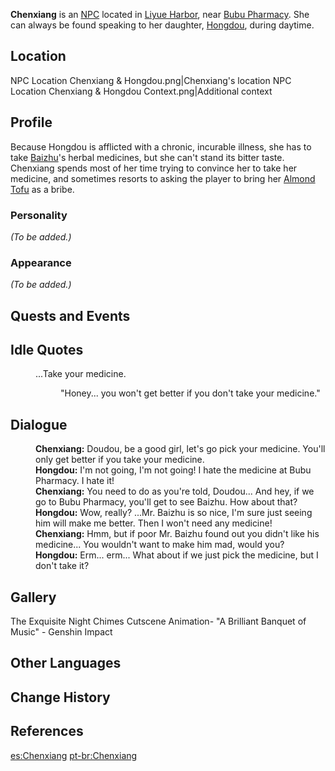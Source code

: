{{Meta
<!-- REMOVE THIS TEMPLATE AFTER ADDING MISSING INFO -->
|missing_NPC_profile  = yes
}}
{{Character Infobox
|image            = NPC Chenxiang.png
|region           = Liyue
|type             = NPC
}}
'''Chenxiang''' {{Lang|zh=沉香|zh_rm=Chénxiāng}} is an [[NPC]] located in [[Liyue Harbor]], near [[Bubu Pharmacy]]. She can always be found speaking to her daughter, [[Hongdou]], during daytime.

==Location==
<gallery>
NPC Location Chenxiang & Hongdou.png|Chenxiang's location
NPC Location Chenxiang & Hongdou Context.png|Additional context
</gallery>

==Profile==
<!--detailed story/lore information goes here-->
Because Hongdou is afflicted with a chronic, incurable illness, she has to take [[Baizhu]]'s herbal medicines, but she can't stand its bitter taste. Chenxiang spends most of her time trying to convince her to take her medicine, and sometimes resorts to asking the player to bring her [[Almond Tofu]] as a bribe.

===Personality===
''(To be added.)''

===Appearance===
''(To be added.)''

==Quests and Events==
{{Quests and Events}}

==Idle Quotes==
{{Dialogue start}}
: {{DIcon|Idle}} ...Take your medicine.
:: {{A|VO Chenxiang 01.ogg}} "Honey... you won't get better if you don't take your medicine."
{{Dialogue end}}

==Dialogue==
{{Dialogue start}}
:'''Chenxiang:''' Doudou, be a good girl, let's go pick your medicine. You'll only get better if you take your medicine.
:'''Hongdou:''' I'm not going, I'm not going! I hate the medicine at Bubu Pharmacy. I hate it!
:'''Chenxiang:''' You need to do as you're told, Doudou... And hey, if we go to Bubu Pharmacy, you'll get to see Baizhu. How about that?
:'''Hongdou:''' Wow, really? ...Mr. Baizhu is so nice, I'm sure just seeing him will make me better. Then I won't need any medicine!
:'''Chenxiang:''' Hmm, but if poor Mr. Baizhu found out you didn't like his medicine... You wouldn't want to make him mad, would you?
:'''Hongdou:''' Erm... erm... What about if we just pick the medicine, but I don't take it?
{{Dialogue end}}
<!--
==Trivia==
-->
==Gallery==
<gallery>
The Exquisite Night Chimes Cutscene Animation- "A Brilliant Banquet of Music" - Genshin Impact
</gallery>

==Other Languages==
{{Other Languages
|default_hidden = 1
|en      = Chenxiang
|zhs     = 沉香
|zhs_rm  = Chénxiāng
|zht     = 沉香
|zht_rm  = Chénxiāng
|ja      = 沈香
|ja_rm   = Jinkou{{Assumed}}
|ko      = 진{{tt|향|香}}
|ko_rm   = Jinhyang
|es      = Chenxiang
|fr      = Chenxiang
|ru      = Чэнь Сян
|th      = Chenxiang
|vi      = Chenxiang
|de      = Chenxiang
|id      = Chenxiang
|pt      = Chenxiang
|tr      = Chenxiang
|it      = Chenxiang
}}

==Change History==
{{Change History|1.0}}

==References==
{{Reflist}}

[[es:Chenxiang]]
[[pt-br:Chenxiang]]
